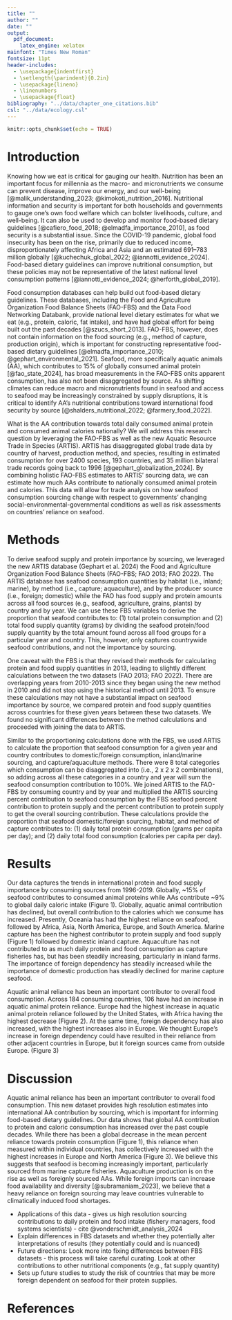 ```yaml
---
title: ""
author: ""
date: ""
output:
  pdf_document:
    latex_engine: xelatex
mainfont: "Times New Roman"
fontsize: 11pt
header-includes:
  - \usepackage{indentfirst}
  - \setlength{\parindent}{0.2in}
  - \usepackage{lineno}
  - \linenumbers
  - \usepackage{float}
bibliography: "../data/chapter_one_citations.bib"
csl: "../data/ecology.csl"
---
```


\begin{center}
{\LARGE International protein reliance by seafood consumption sourcing}

\vspace{1em}

{\large Connor Quiroz and Jessica A. Gephart}

{\normalsize School of Aquatic and Fishery Sciences, Box 355020\\
University of Washington, Seattle, WA, 98195-5020}
\end{center}

\vspace{2em}

```r
knitr::opts_chunk$set(echo = TRUE)
```

# Introduction

Knowing how we eat is critical for gauging our health.
Nutrition has been an important focus for millennia as the macro- and micronutrients we consume can prevent disease, improve our energy, and our well-being [@malik_understanding_2023; @kimokoti_nutrition_2016].
Nutritional information and security is important for both households and governments to gauge one’s own food welfare which can bolster livelihoods, culture, and well-being.
It can also be used to develop and monitor food-based dietary guidelines [@cafiero_food_2018; @elmadfa_importance_2010], as food security is a substantial issue.
Since the COVID-19 pandemic, global food insecurity has been on the rise, primarily due to reduced income, disproportionately affecting Africa and Asia and an estimated 691–783 million globally [@kuchechuk_global_2022; @iannotti_evidence_2024].
Food-based dietary guidelines can improve nutritional consumption, but these policies may not be representative of the latest national level consumption patterns [@iannotti_evidence_2024; @herforth_global_2019].

Food consumption databases can help build out food-based dietary guidelines. 
These databases, including the Food and Agriculture Organization Food Balance Sheets (FAO-FBS) and the Data Food Networking Databank, provide national level dietary estimates for what we eat (e.g., protein, caloric, fat intake), and have had global effort for being built out the past decades [@szucs_short_2013].
FAO-FBS, however, does not contain information on the food sourcing (e.g., method of capture, production origin), which is important for constructing representative food-based dietary guidelines [@elmadfa_importance_2010; @gephart_environmental_2021]. Seafood, more specifically aquatic animals (AA), which contributes to 15% of globally consumed animal protein [@fao_state_2024], has broad measurements in the FAO-FBS onits apparent consumption, has also not been disaggregated by source. 
As shifting climates can reduce macro and micronutrients found in seafood and access to seafood may be increasingly constrained by supply disruptions, it is critical to identify AA’s nutritional contributions toward international food security by source [@shalders_nutritional_2022; @farmery_food_2022].

What is the AA contribution towards total daily consumed animal protein and consumed animal calories nationally?
We will address this research question by leveraging the FAO-FBS as well as the new Aquatic Resource Trade in Species (ARTIS). 
ARTIS has disaggregated global trade data by country of harvest, production method, and species, resulting in estimated consumption for over 2400 species, 193 countries, and 35 million bilateral trade records going back to 1996 [@gephart_globalization_2024]. 
By combining holistic FAO-FBS estimates to ARTIS’ sourcing data, we can estimate how much AAs contribute to nationally consumed animal protein and calories.
This data will allow for trade analysis on how seafood consumption sourcing change with respect to governments' changing social-environmental-governmental conditions as well as risk assessments on countries’ reliance on seafood. 



<!-- * Need for data: There is an understanding on the national level contributions of seafood toward protein and food supply, but what about the souring contributions (i.e., domestic/foreign consumption, habitat, method)? There is a need to understand how different seafood consumption sourcing methods to overall protein and food consumption - highlighting more specific importance within each nation as well as their strengths, and where they may want to improve on. FAO-FBS currently has this data. -->
<!-- * ARTIS, which compiles international trade flow data for over 1200 species, ... , and identifies seafood sourcing down to domestic/foreign consumption, the originating habitat, and the method of production. This can be joined to FBS to allow for more specific seafood contributions on international protein and food supplies -->
<!-- * How do international trends in seafood consumption sourcing change with respect to governments' changing social-environmental atmospheres? This is currently unknown. -->
<!-- * This data can set up future studies to 1. Run risk assessments on these data to understand how at risk are countries to changing social-environmental conditions with respect to their own seafood consumption portfolios -->

# Methods

To derive seafood supply and protein importance by sourcing, we leveraged the new ARTIS database (Gephart et al. 2024) the Food and Agriculture Organization Food Balance Sheets (FAO-FBS; FAO 2013; FAO 2022). 
The ARTIS database has seafood consumption quantities by habitat (i.e., inland; marine), by method (i.e., capture; aquaculture), and by the producer source (i.e., foreign; domestic) while the FAO has food supply and protein amounts across all food sources (e.g., seafood, agriculture, grains, plants) by country and by year.
We can use these FBS variables to derive the proportion that seafood contributes to: (1) total protein consumption and (2) total food supply quantity (grams) by dividing the seafood protein/food supply quantity by the total amount found across all food groups for a particular year and country. 
This, however, only captures countrywide seafood contributions, and not the importance by sourcing.

One caveat with the FBS is that they revised their methods for calculating protein and food supply quantities in 2013, leading to slightly different calculations between the two datasets (FAO 2013; FAO 2022). 
There are overlapping years from 2010-2013 since they began using the new method in 2010 and did not stop using the historical method until 2013. 
To ensure these calculations may not have a substantial impact on seafood importance by source, we compared protein and food supply quantities across countries for these given years between these two datasets. 
We found no significant differences between the method calculations and proceeded with joining the data to ARTIS.

Similar to the proportioning calculations done with the FBS, we used ARTIS to calculate the proportion that seafood consumption for a given year and country contributes to domestic/foreign consumption, inland/marine sourcing, and capture/aquaculture methods. 
There were 8 total categories which consumption can be disaggregated into (i.e., 2 x 2 x 2 combinations), so adding across all these categories in a country and year will sum the seafood consumption contribution to 100%.
We joined ARTIS to the FAO-FBS by consuming country and by year and multiplied the ARTIS sourcing percent contribution to seafood consumption by the FBS seafood percent contribution to protein supply and the percent contribution to protein supply to get the overall sourcing contribution.
These calculations provide the proportion that seafood domestic/foreign sourcing, habitat, and method of capture contributes to: (1) daily total protein consumption (grams per capita per day); and (2) daily total food consumption (calories per capita per day).


# Results

Our data captures the trends in international protein and food supply importance by consuming sources from 1996-2019.
Globally, ~15% of seafood contributes to consumed animal proteins while AAs contribute ~9% to global daily caloric intake (Figure 1).
Globally, aquatic animal contribution has declined, but overall contribution to the calories which we consume has increased.
Presently, Oceania has had the highest reliance on seafood, followed by Africa, Asia, North America, Europe, and South America.
Marine capture has been the highest contributor to protein supply and food supply (Figure 1) followed by domestic inland capture.
Aquaculture has not contributed to as much daily protein and food consumption as capture fisheries has, but has been steadily increasing, particularly in inland farms.
The importance of foreign dependency has steadily increased while the importance of domestic production has steadily declined for marine capture seafood.

Aquatic animal reliance has been an important contributor to overall food consumption. Across 184 consuming countries, 106 have had an increase in aquatic animal protein reliance. Europe had the highest increase in aquatic animal protein reliance followed by the United States, with Africa having the highest decrease (Figure 2). At the same time, foreign dependency has also increased, with the highest increases also in Europe. We thought Europe’s increase in foreign dependency could have resulted in their reliance from other adjacent countries in Europe, but it foreign sources came from outside Europe. (Figure 3)

<!-- \begin{figure}[H] -->
<!-- \centering -->
<!-- \includegraphics[width=6in]{../images/fig_three.jpg} -->
<!-- \caption{Global aquatic animal contribution to daily animal protein intake (A) and daily animal caloric intake (B). Ex: 15% would indicate that AAs contribute 15% toward the total consumed animal protein per day for a given year.} -->
<!-- \end{figure} -->

\begin{figure}[H]
\centering
\includegraphics[width=6in]{../images/fig_three.jpg}
\caption{Global aquatic animal contribution to daily animal protein intake (A) and daily animal caloric intake (B). Ex: 15 percent would indicate that AAs contribute 15 percent toward the total consumed animal protein per day for a given year.}
\end{figure}

\begin{figure}[H]
\centering
\includegraphics[width=6in]{../images/fig_one.jpg}
\caption{Annual global percent contribution to daily protein intake in grams (1A) and daily food intake in calories per capita (1B). This data derives these estimates from joining ARTIS data to the FAO-FBS.}
\end{figure}

\begin{figure}[H]
\centering
\includegraphics[width=6in]{../images/fig_two.jpg}
\caption{Change in aquatic animal reliance from 1996-2019. These slopes were calculated by obtaining the change in aquatic animal reliance for a country from 1996-2019. Positive slopes indicate that a country has increased its seafood consumption sourcing from foreign countries, and negative slopes indicating a shift toward an increased domestic consumption. Plot 2A shows the highest to lowest aquatic animal reliance slopes, centered around 0 (i.e., no change). Plot 2B highlights continential distributions of changes in foreign aquatic animal reliance.}
\end{figure}



# Discussion

Aquatic animal reliance has been an important contributor to overall food consumption.
This new dataset provides high resolution estimates into international AA contribution by sourcing, which is important for informing food-based dietary guidelines.
Our data shows that global AA contribution to protein and caloric consumption has increased over the past couple decades.
While there has been a global decrease in the mean percent reliance towards protein consumption (Figure 1), this reliance when measured within individual countries, has collectively increased with the highest increases in Europe and North America (Figure 3).
We believe this suggests that seafood is becoming increasingly important, particularly sourced from marine capture fisheries.
Aquaculture production is on the rise as well as foreignly sourced AAs.
While foreign imports can increase food availability and diversity [@subramaniam_2023], we believe that a heavy reliance on foreign sourcing may leave countries vulnerable to climatically induced food shortages.

* Applications of this data - gives us high resolution sourcing contributions to daily protein and food intake (fishery managers, food systems scientists) - cite @vonderschmidt_analysis_2024
* Explain differences in FBS datasets and whether they potentially alter interpretations of results (they potentially could and is nuanced)
* Future directions: Look more into fixing differences between FBS datasets - this process will take careful curating. Look at other contributions to other nutritional components (e.g., fat supply quantity)
* Sets up future studies to study the risk of countries that may be more foreign dependent on seafood for their protein supplies.

# References

::: {#refs}
:::